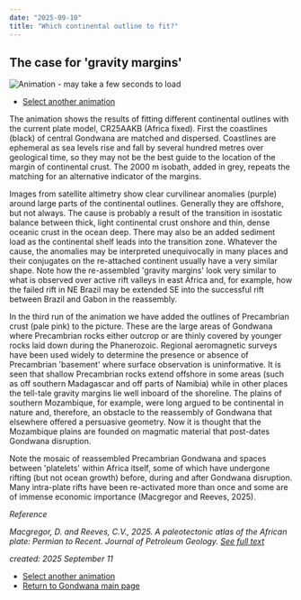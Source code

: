 ```yaml
---
date: "2025-09-10"
title: "Which continental outline to fit?"
---
```


## The case for 'gravity margins'

![Animation - may take a few seconds to load](./assets/Fit-1.gif)

* [Select another animation](../animations)

The animation shows the results of fitting different continental outlines with the current plate model, CR25AAKB (Africa fixed). First the coastlines (black) of central Gondwana are matched and dispersed.  Coastlines are ephemeral as sea levels rise and fall by several hundred metres over geological time, so they may not be the best guide to the location of the margin of continental crust. The 2000 m isobath, added in grey, repeats the matching for an alternative indicator of the margins.

Images from satellite altimetry show clear curvilinear anomalies (purple) around large parts of the continental outlines.  Generally they are offshore, but not always.  The cause is probably a result of the transition in isostatic balance between thick, light continental crust onshore and thin, dense oceanic crust in the ocean deep. There may also be an added sediment load as the continental shelf leads into the transition zone.  Whatever the cause, the anomalies may be interpreted unequivocally in many places and their conjugates on the re-attached continent usually have a very similar shape. Note how the re-assembled 'gravity margins' look very similar to what is observed over active rift valleys in east Africa and, for example, how the failed rift in NE Brazil may be extended SE into the successful rift between Brazil and Gabon in the reassembly.

In the third run of the animation we have added the outlines of Precambrian crust (pale pink) to the picture.  These are the large areas of Gondwana where Precambrian rocks either outcrop or are thinly covered by younger rocks laid down during the Phanerozoic.  Regional aeromagnetic surveys have been used widely to determine the presence or absence of Precambrian 'basement' where surface observation is uninformative. It is seen that shallow Precambrian rocks extend offshore in some areas (such as off southern Madagascar and off parts of Namibia) while in other places the tell-tale gravity margins lie well inboard of the shoreline. The plains of southern Mozambique, for example, were long argued to be continental in nature and, therefore, an obstacle to the reassembly of Gondwana that elsewhere offered a persuasive geometry.  Now it is thought that the Mozambique plains are founded on magmatic material that post-dates Gondwana disruption.

Note the mosaic of reassembled Precambrian Gondwana and spaces between 'platelets' within Africa itself, some of which have undergone rifting (but not ocean growth) before, during and after Gondwana disruption.  Many intra-plate rifts have been re-activated more than once and some are of immense economic importance (Macgregor and Reeves, 2025).

*Reference*

*Macgregor, D. and Reeves, C.V., 2025. A paleotectonic atlas of the African plate: Permian to Recent. Journal of Petroleum Geology. [See full text](https://www.researchgate.net/publication/394805965_A_Paleotectonic_Atlas_of_the_African_Plate_Permian_to_Recent)*

*created: 2025 September 11*

* [Select another animation](../animations)
* [Return to Gondwana main page](../../gondwana)

